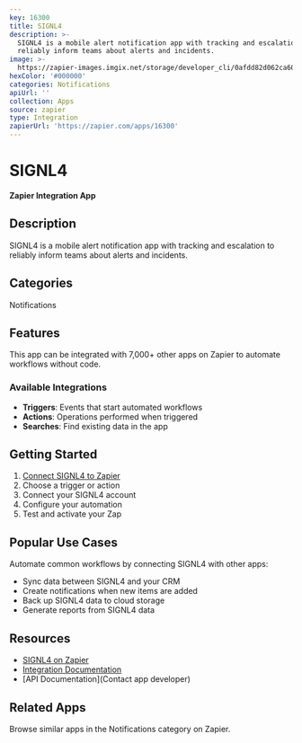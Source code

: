 ```yaml
---
key: 16300
title: SIGNL4
description: >-
  SIGNL4 is a mobile alert notification app with tracking and escalation to
  reliably inform teams about alerts and incidents.
image: >-
  https://zapier-images.imgix.net/storage/developer_cli/0afdd82d062ca608d7f12daa29820e50.png?auto=format%2Ccompress&ixlib=python-3.0.0&q=50
hexColor: '#000000'
categories: Notifications
apiUrl: ''
collection: Apps
source: zapier
type: Integration
zapierUrl: 'https://zapier.com/apps/16300'
---
```

# SIGNL4

**Zapier Integration App**

## Description

SIGNL4 is a mobile alert notification app with tracking and escalation to reliably inform teams about alerts and incidents.

## Categories

Notifications

## Features

This app can be integrated with 7,000+ other apps on Zapier to automate workflows without code.

### Available Integrations

- **Triggers**: Events that start automated workflows
- **Actions**: Operations performed when triggered
- **Searches**: Find existing data in the app

## Getting Started

1. [Connect SIGNL4 to Zapier](https://zapier.com/apps/16300)
2. Choose a trigger or action
3. Connect your SIGNL4 account
4. Configure your automation
5. Test and activate your Zap

## Popular Use Cases

Automate common workflows by connecting SIGNL4 with other apps:

- Sync data between SIGNL4 and your CRM
- Create notifications when new items are added
- Back up SIGNL4 data to cloud storage
- Generate reports from SIGNL4 data

## Resources

- [SIGNL4 on Zapier](https://zapier.com/apps/16300)
- [Integration Documentation](https://zapier.com/apps/16300/integrations)
- [API Documentation](Contact app developer)

## Related Apps

Browse similar apps in the Notifications category on Zapier.
